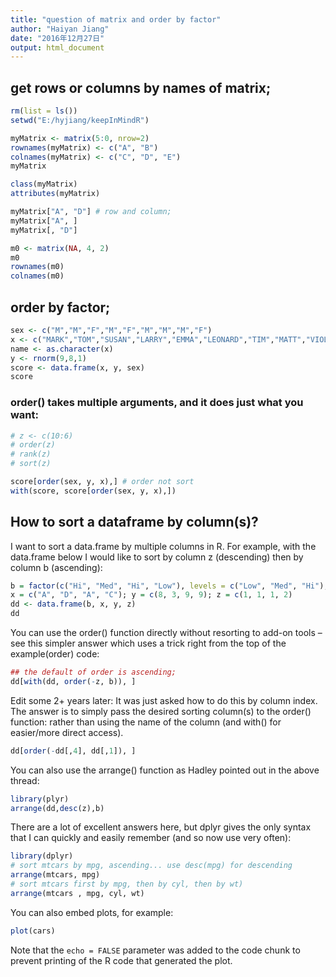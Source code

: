```yaml
---
title: "question of matrix and order by factor"
author: "Haiyan Jiang"
date: "2016年12月27日"
output: html_document
---
```


## get rows or columns by names of matrix;
```r
rm(list = ls())
setwd("E:/hyjiang/keepInMindR")

myMatrix <- matrix(5:0, nrow=2)
rownames(myMatrix) <- c("A", "B")
colnames(myMatrix) <- c("C", "D", "E")
myMatrix

class(myMatrix)
attributes(myMatrix)

myMatrix["A", "D"] # row and column;
myMatrix["A", ]
myMatrix[, "D"]

m0 <- matrix(NA, 4, 2)
m0
rownames(m0)
colnames(m0)

```


## order by factor; 
```r
sex <- c("M","M","F","M","F","M","M","M","F")
x <- c("MARK","TOM","SUSAN","LARRY","EMMA","LEONARD","TIM","MATT","VIOLET")
name <- as.character(x)
y <- rnorm(9,8,1)
score <- data.frame(x, y, sex)
score

```

### order() takes multiple arguments, and it does just what you want:
```r
# z <- c(10:6)
# order(z)
# rank(z)
# sort(z)

score[order(sex, y, x),] # order not sort
with(score, score[order(sex, y, x),])

```



## How to sort a dataframe by column(s)?
I want to sort a data.frame by multiple columns in R. For example, with the data.frame below I would like to sort by column z (descending) then by column b (ascending):

```r
b = factor(c("Hi", "Med", "Hi", "Low"), levels = c("Low", "Med", "Hi"), ordered = TRUE)
x = c("A", "D", "A", "C"); y = c(8, 3, 9, 9); z = c(1, 1, 1, 2)
dd <- data.frame(b, x, y, z)
dd

```
You can use the order() function directly without resorting to add-on tools -- see this simpler answer which uses a trick right from the top of the example(order) code:

```r
## the default of order is ascending;
dd[with(dd, order(-z, b)), ]

```
Edit some 2+ years later: It was just asked how to do this by column index. The answer is to simply pass the desired sorting column(s) to the order() function:
rather than using the name of the column (and with() for easier/more direct access).

```r
dd[order(-dd[,4], dd[,1]), ]

```

You can also use the arrange() function as Hadley pointed out in the above thread:

```r
library(plyr)
arrange(dd,desc(z),b)
```

There are a lot of excellent answers here, but dplyr gives the only syntax that I can quickly and easily remember (and so now use very often):

```r
library(dplyr)
# sort mtcars by mpg, ascending... use desc(mpg) for descending
arrange(mtcars, mpg)
# sort mtcars first by mpg, then by cyl, then by wt)
arrange(mtcars , mpg, cyl, wt)
```


You can also embed plots, for example:

```r
plot(cars)
```

Note that the `echo = FALSE` parameter was added to the code chunk to prevent printing of the R code that generated the plot.

